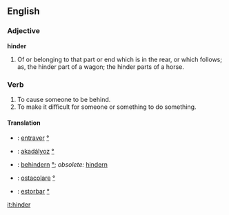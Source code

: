 ==English==

===Adjective===

'''hinder'''

#Of or belonging to that part or end which is in the rear, or which follows; as, the hinder part of a wagon; the hinder parts of a horse.

===Verb===
#To cause someone to be behind.
#To make it difficult for someone or something to do something.

====Translation====
*{{fr}}: [[entraver]] [[:fr:entraver|°]]
*{{hu}}: [[akadályoz]] [[:hu:akadályoz|°]]
*{{de}}: [[behindern]] [[:de:behindern|°]]; ''obsolete:'' [[hindern]]
*{{it}}: [[ostacolare]] [[:it:ostacolare|°]]
*{{es}}: [[estorbar]] [[:es:estorbar|°]]

[[it:hinder]]